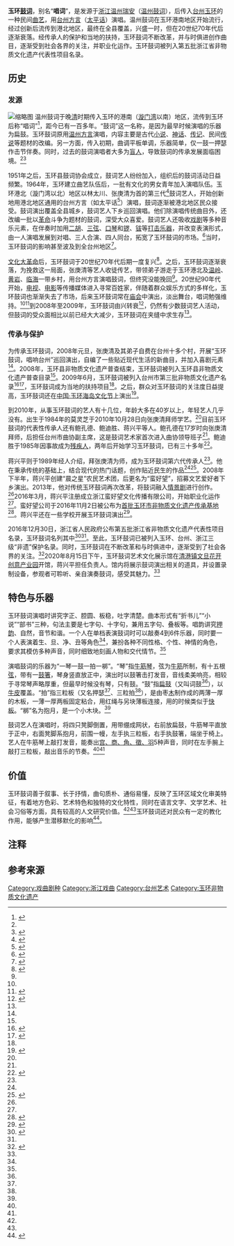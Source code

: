 '''玉环[[鼓词|鼓词]]'''，别名“'''唱词'''”，是发源于[[浙江省|浙江]][[温州市|温州]][[瑞安市|瑞安]]（[[温州鼓词|温州鼓词]]），后传入[[台州市|台州]][[玉环市|玉环]]的一种民间[[曲艺|曲艺]]，用[[台州话|台州方言]]（[[太平话|太平话]]）演唱。温州鼓词在玉环港南地区开始流行，经过创新后流传到港北地区，最终在全县覆盖，兴盛一时，但在20世纪70年代后逐渐衰落。经传承人的保护和当地的扶持，玉环鼓词不断改革，并与时俱进创作曲目，逐渐受到社会各界的关注，并职业化运作。玉环鼓词被列入第五批浙江省非物质文化遗产代表性项目名录。

== 历史 ==

=== 发源 ===
[[File:温州鼓词_乐器.jpg|缩略图]]
温州鼓词于晚[[清朝|清]]时期传入玉环的港南（[[漩门湾|漩门湾]]以南）地区，流传到玉环后称“唱词”<ref name=":3">{{Cite news|url=http://www.jryh.com.cn/html/2017-02/24/content_10_1.htm|title=鲍孔德：愿玉环鼓词重返剧场|author=俞力|date=2017-02-24|work=今日玉环·榴岛周末|publisher=|accessdate=2020-07-17|language=|format=|archive-date=2020-07-13|archive-url=https://web.archive.org/web/20200713043637/http://www.jryh.com.cn/html/2017-02/24/content_10_1.htm|dead-url=no}}</ref>，距今已有一百多年。“鼓词”这一名称，是因为最早时候演唱的乐器为扁鼓。玉环鼓词原用[[温州话|温州方言]]演唱，内容主要是古代[[小说|小说]]、[[神话|神话]]、[[传记|传记]]、民间[[传说|传说]]等题材的改编。另一方面，传入初期，曲调平板单调，乐器简单，仅一鼓一押瑟作击节伴奏。同时，过去的鼓词演唱者大多为[[盲人|盲人]]，导致鼓词的传承发展面临困境。<ref name=":0" /><ref name=":7">{{Cite news|url=http://www.jryh.com.cn/html/2009-03/20/content_11_1.htm|title=玉环鼓词路在何方|author=李瑾绘|date=2009-03-20|work=今日玉环|publisher=|accessdate=2020-08-17|language=|format=}}</ref>

1951年之后，玉环县鼓词协会成立，鼓词艺人纷纷加入，组织后的鼓词活动日益频繁。1964年，玉环建立曲艺队伍后，一批有文化的男女青年加入演唱队伍。玉环港北（漩门湾以北）地区以林太川、张庚清为首的第三代<ref name=":4">{{Cite news|url=http://www.jryh.com.cn/html/2010-11/01/content_3_3.htm|title=市“非遗”玉环鼓词后继有人 80后女弟子拜师学艺为古老曲艺带来生机|author=李瑾绘|date=2010-11-01|work=今日玉环|publisher=|accessdate=2020-07-17|language=|format=|archive-date=2020-07-13|archive-url=https://web.archive.org/web/20200713090257/http://www.jryh.com.cn/html/2010-11/01/content_3_3.htm|dead-url=no}}</ref>鼓词艺人，开始创新地用港北地区通用的台州方言（如太平话<ref name=":5">{{Cite news|url=http://paper.taizhou.com.cn/tzrb/html/2014-11/15/content_586505.htm|title=玉环、温州两地鼓词艺术文化联演|author=孙金标|date=2014-11-15|work=台州日报|publisher=|accessdate=2020-07-17|language=|format=|archive-date=2020-07-15|archive-url=https://web.archive.org/web/20200715114637/http://paper.taizhou.com.cn/tzrb/html/2014-11/15/content_586505.htm|dead-url=no}}</ref>）演唱，鼓词逐渐被港北地区民众接受。鼓词演出覆盖全县城乡，鼓词艺人下乡巡回演唱。他们除演唱传统曲目外，还改编一批以[[革命|革命]]斗争为题材的鼓词，深受大众喜爱。鼓词艺人还吸收[[戏剧|戏剧]]等多种音乐元素，在伴奏时加用[[二胡|二胡]]、[[三弦|三弦]]、[[口琴|口琴]]和[[锣|锣]]、[[钹|钹]]等[[打击乐器|打击乐器]]，并改变表演形式，由一人演唱发展到对唱、三人合演、四人同台，拓宽了玉环鼓词的市场。<ref name=":0">{{Cite book|title=玉环鼓词|last=汪小倩编著|first=|publisher=浙江工商大学出版社|year=2016-12|isbn=978-7-5178-1842-7|location=杭州|pages=193-194|work=台州非物质文化遗产通俗读本}}</ref>当时，玉环鼓词的影响甚至波及到全台州地区<ref name=":1">{{Cite news|url=http://www.jryh.com.cn/html/2017-02/06/content_4_1.htm|title=第五批省非遗代表性项目名录公布 玉环鼓词名列其中|author=本报通讯员|date=2017-02-06|work=[[今日玉环|今日玉环]]|publisher=|accessdate=2020-07-17|language=|format=|archive-date=2020-07-14|archive-url=https://web.archive.org/web/20200714180009/http://www.jryh.com.cn/html/2017-02/06/content_4_1.htm|dead-url=no}}</ref>。

[[文化大革命|文化大革命]]后，玉环鼓词于20世纪70年代后期一度复兴<ref>{{Cite news|url=http://www.jryh.com.cn/html/2002-07/12/content_6_1.htm|title=绝无仅有的唱词艺人|author=小史 方刚 周佳宁|date=2002-07-12|work=玉环报|publisher=|accessdate=2020-08-17|language=|format=}}</ref>。之后，玉环鼓词逐渐衰落，为挽救这一局面，张庚清等艺人收徒传艺，带领弟子游走于玉环港北及[[温岭市|温岭]]、[[黄岩区|黄岩]]、[[临海市|临海]]一带乡村，用台州方言演唱鼓词，但终究没能挽回<ref name=":0" />。20世纪90年代开始，[[电视|电视]]、[[电影|电影]]等传播媒体进入寻常百姓家，伴随着群众娱乐方式的多样化，玉环鼓词也渐渐失去了市场，后来玉环鼓词常在[[廟會|庙会]]中演出，淡出舞台，唱词勉强维持。<ref name=":7" /><ref name=":8">{{Cite news|url=http://www.jryh.com.cn/html/2008-04/10/content_5_1.htm|title=玉环鼓词，渐行渐远的风景|author=李笑晓|date=2008-04-10|work=今日玉环|publisher=|accessdate=2020-08-17|language=|format=}}</ref>到2008年至2009年，玉环鼓词由兴转衰<ref name=":2">{{Cite news|url=http://paper.taizhou.com.cn/taizhou/tzrb/pc/content/201906/04/content_32604.html|title=蒋兴平：让玉环鼓词“活”起来|author=诸葛晨晨|date=2019-06-04|work=[[台州日报|台州日报]]|publisher=|accessdate=2020-07-17|language=|format=|archive-date=2020-07-15|archive-url=https://web.archive.org/web/20200715114632/http://paper.taizhou.com.cn/taizhou/tzrb/pc/content/201906/04/content_32604.html|dead-url=no}}</ref>，仍然有少数鼓词艺人活动，但鼓词的受众面相比以前已经大大减少，玉环鼓词在夹缝中求生存<ref name=":0" />。

=== 传承与保护 ===
为传承玉环鼓词，2008年元旦，张庚清及其弟子自费在台州十多个村，开展“玉环鼓词，唱响台州”巡回演出，自编了一些贴近现代生活的新曲目，并加入喜剧元素<ref name=":7" />。2008年，玉环县非物质文化遗产普查结束，玉环鼓词被列入玉环县非物质文化遗产普查目录<ref name=":8" />。2009年6月，玉环鼓词被列入台州市第三批非物质文化遗产名录<ref>{{Cite news|url=http://www.taizhou.com.cn/kpxw/2009-06/10/content_113540.htm|title=我市第三批非遗名录出炉|author=沈俊杰|date=2009-06-10|work=中国台州网|publisher=|accessdate=2020-07-17|language=|format=|archive-url=https://web.archive.org/web/20100603043231/http://www.taizhou.com.cn/kpxw/2009-06/10/content_113540.htm|archive-date=2010-06-03|dead-url=yes}}</ref><ref>{{Cite web|title=第三批台州市非物质文化遗产名录|url=http://www.zjtz.gov.cn/art/2010/8/12/art_66_65248.html|accessdate=2020-07-17|author=台州市群众艺术馆|date=2010-08-12|format=|publisher=台州市人民政府网站|language=|archive-date=2020-07-13|archive-url=https://web.archive.org/web/20200713025718/http://www.zjtz.gov.cn/art/2010/8/12/art_66_65248.html|dead-url=no}}</ref>，玉环鼓词成为当地的扶持项目<ref name=":6" />。之后，群众对玉环鼓词的关注度日益提高，玉环鼓词还在[[中国·玉环海岛文化节|中国·玉环海岛文化节]]上演出<ref name=":9">{{Cite news|url=http://www.jryh.com.cn/html/2009-11/12/content_7_3.htm|title=玉环鼓词展新颜|author=李瑾绘|date=2009-11-12|work=今日玉环|publisher=|accessdate=2020-08-17|language=|format=}}</ref>。

到2010年，从事玉环鼓词的艺人有十几位，年龄大多在40岁以上，年轻艺人几乎没有。出生于1984年的莫灵芝于2010年10月28日向张庚清拜师学艺。<ref name=":4" />目前玉环鼓词的代表性传承人还有鲍孔德、鲍迪胜、蒋兴平等人。鲍孔德在17岁时向张庚清拜师，后担任台州市曲协副主席，这是鼓词艺术家首次进入曲协领导班子<ref name=":3" />。鲍迪胜于1985年因事故成为[[残疾人|残疾人]]，两年后开始学习玉环鼓词，已有三十多年<ref>{{Cite news|url=http://www.jryh.com.cn/html/2015-06/24/content_3_1.htm|title=一人一鼓一琴弹唱出精彩人生——记我县残疾鼓词艺人鲍迪胜|author=路伟凤|date=2015-06-24|work=今日玉环|publisher=|accessdate=2020-07-17|language=|format=|archive-date=2020-07-13|archive-url=https://web.archive.org/web/20200713025710/http://www.jryh.com.cn/html/2015-06/24/content_3_1.htm|dead-url=no}}</ref>。

蒋兴平则于1989年经人介绍，拜张庚清为师，成为玉环鼓词第六代传承人<ref name=":2" />。他在秉承传统的基础上，结合现代的热门话题，创作贴近民生的作品<ref name=":1" /><ref name=":6">{{Cite news|url=http://paper.taizhou.com.cn/taizhou/tzrb/pc/content/201911/19/content_49184.html|title=玉环鼓词艺人蒋兴平：创作源于生活|author=诸葛晨晨|date=2019-11-19|work=台州日报|publisher=|accessdate=2020-07-17|language=|format=|archive-date=2020-07-14|archive-url=https://web.archive.org/web/20200714093931/http://paper.taizhou.com.cn/taizhou/tzrb/pc/content/201911/19/content_49184.html|dead-url=no}}</ref>。2008年下半年，蒋兴平创建“晨之星”农民艺术团，后更名为“蛮好望{{NoteTag|在玉环方言中意为“很好看”}}”，招募文艺爱好者下乡演出。2013年，他对传统玉环鼓词再次改革，将鼓词融入[[通俗剧|情景剧]]进行创作。<ref name=":2" />2016年3月，蒋兴平注册成立浙江蛮好望文化传播有限公司，开始职业化运作<ref name=":6" />。蛮好望公司于2016年11月2日被公布为[[玉环市非物质文化遗产展示体验点、传承基地、传承教学基地列表|首批玉环市非物质文化遗产传承基地]]<ref>{{Cite web|title=玉环县文广新局关于公布玉环县首批非物质文化遗产传承基地的通知|url=http://www.yuhuan.gov.cn/art/2016/12/23/art_1588120_29814926.html|accessdate=2020-07-12|author=玉环县文广新局|date=2016-11-02|format=|publisher=玉环市人民政府网站|language=|archive-date=2020-11-22|archive-url=https://web.archive.org/web/20201122123709/http://www.yuhuan.gov.cn/art/2016/12/23/art_1588120_29814926.html|dead-url=yes}}</ref>。蒋兴平还在一些学校开展玉环鼓词演出<ref>{{Cite news|url=http://www.jryh.com.cn/html/2015-05/21/content_3_3.htm|title=玉环鼓词进校园|author=喻丹|date=2015-05-21|work=今日玉环|publisher=|accessdate=2020-07-17|language=|format=|archive-date=2020-07-13|archive-url=https://web.archive.org/web/20200713025713/http://www.jryh.com.cn/html/2015-05/21/content_3_3.htm|dead-url=no}}</ref>。

2016年12月30日，浙江省人民政府公布第五批浙江省非物质文化遗产代表性项目名录，玉环鼓词名列其中<ref>{{Cite web|title=浙江省人民政府关于公布第五批浙江省非物质文化遗产代表性项目名录的通知|url=http://www.zjfeiyi.cn/xiazai/detail/1-208.html|accessdate=2020-07-17|author=浙江省人民政府|date=2016-12-30|format=|publisher=浙江省非物质文化遗产网/浙江非遗网|language=|archive-url=https://web.archive.org/web/20190101195233/http://www.zjfeiyi.cn/xiazai/detail/1-208.html|archive-date=2019-01-01|dead-url=no}}</ref><ref name=":1" />。至此，玉环鼓词已被列入玉环、台州、浙江三级“非遗”保护名录。同时，玉环鼓词在不断改革和与时俱进中，逐渐受到了社会各界的关注。<ref name=":10">{{Cite news|url=https://web.chinamcloud.com/yhdst_html/sybtxw/60736993.shtml|title=今天，玉环鼓词艺术文化展示馆开馆|author=胡琼晓 罗凯文|date=2020-08-15|work=无限玉环APP|publisher=玉环市传媒中心|accessdate=2020-08-17|language=|format=}}</ref>2020年8月15日下午，玉环鼓词艺术文化展示馆在[[清港镇|清港镇]][[文旦花开创意产业园|文旦花开创意产业园]]开馆，蒋兴平担任负责人。馆内将展示鼓词演出相关的道具，并设置录制设备，参观者可聆听、亲自演奏鼓词，感受其魅力。<ref name=":10" />

== 特色与乐器 ==
玉环鼓词演唱时讲究字正、腔圆、板稳，吐字清楚。曲本形式有“折书儿”“小说”“部书”三种，句法主要是七字句、十字句，兼用五字句、叠板等。唱韵讲究[[押韵|押韵]]、自然，音节和谐。一个人在单档表演鼓词时可以敲奏4到6件乐器，同时要一个人表演着生、旦、净、丑等角色<ref name=":5" />，兼扮各种不同性格、个性、神情的角色，要求其模仿多种声音，同时细致地刻画人物和交代情节。<ref name=":3" />

演唱鼓词的乐器为“一琴一鼓一拍一梆”。“琴”指[[牛筋琴|牛筋琴]]，弦为[[牛筋|牛筋]]所制，有十五根[[弦_(樂器)|弦]]，带有一[[鼓箸|鼓箸]]，琴身竖直放正中，演出时以鼓箸击打发音，音线柔美响亮，相较于寻常琴声略厚重，但最早时候没有琴，只有鼓。“鼓”指[[扁鼓|扁鼓]]（又叫词鼓<ref name=":4" />），以[[牛皮|牛皮]]覆盖。“拍”指三粒板（又名押瑟<ref name=":4" />、三粒拍<ref name=":3" />），是由枣[[木|木]]制作成的两薄一厚的木板，一薄一厚两板固定粘合，用红绳与另块薄板连接，用的时候类似于[[快板|快板]]。“梆”名为抱月，是一个小木块。<ref name=":3" />

鼓词艺人在演唱时，将四只凳脚倒置，用带绷成网状，右前放扁鼓，牛筋琴平直放于正中，右面凳脚系抱月，前围一幔，左手执三粒板，右手执鼓箸，端坐于椅上。艺人在牛筋琴上敲打发音，能奏出[[中國五聲音階|宫、商、角、徵、羽]]5种声音，同时在左手腕上敲打三粒板，敲出音乐的节奏。<ref name=":7" /><ref name=":9" />

== 价值 ==
玉环鼓词善于叙事、长于抒情，曲句质朴、通俗易懂，反映了玉环区域文化审美特征，有着地方色彩、艺术特色和独特的文化特性，同时在语言文字、文学艺术、社会习俗等方面，具有较高的人文研究价值。<ref name=":3" /><ref name=":10" />玉环鼓词还对民众有一定的教化作用，能够产生潜移默化的影响<ref>{{Cite news|url=http://www.jryh.com.cn/html/2010-11/24/content_6_5.htm|title=只有发展创新，才能更好传承|author=蒋兴平|date=2010-11-24|work=今日玉环|publisher=|accessdate=2020-08-17|language=|format=}}</ref>。

== 注释 ==
{{NoteFoot}}

== 参考来源 ==
{{Reflist|3}}

[[Category:戏曲剧种|Category:戏曲剧种]]
[[Category:浙江戏曲|Category:浙江戏曲]]
[[Category:台州艺术|Category:台州艺术]]
[[Category:玉环非物质文化遗产|Category:玉环非物质文化遗产]]
{{GA}}